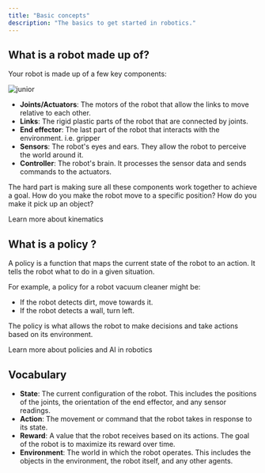 ```yaml
---
title: "Basic concepts"
description: "The basics to get started in robotics."
---
```


## What is a robot made up of?

Your robot is made up of a few key components:

![junior](/images/junior.jpg)

- **Joints/Actuators**: The motors of the robot that allow the links to move relative to each other.
- **Links**: The rigid plastic parts of the robot that are connected by joints.
- **End effector**: The last part of the robot that interacts with the environment. i.e. gripper
- **Sensors**: The robot's eyes and ears. They allow the robot to perceive the world around it.
- **Controller**: The robot's brain. It processes the sensor data and sends commands to the actuators.

The hard part is making sure all these components work together to achieve a goal.
How do you make the robot move to a specific position? How do you make it pick up an object?

<Card icon="graduation-cap" title="Learn more" href="/learn/kinematics">
Learn more about kinematics
</Card>

## What is a policy ?

A policy is a function that maps the current state of the robot to an action. It tells the robot what to do in a given situation.

For example, a policy for a robot vacuum cleaner might be:
- If the robot detects dirt, move towards it.
- If the robot detects a wall, turn left.

The policy is what allows the robot to make decisions and take actions based on its environment.

<Card icon="graduation-cap" title="Learn more" href="/learn/policies">
Learn more about policies and AI in robotics
</Card>

## Vocabulary

- **State**: The current configuration of the robot. This includes the positions of the joints, the orientation of the end effector, and any sensor readings.
- **Action**: The movement or command that the robot takes in response to its state.
- **Reward**: A value that the robot receives based on its actions. The goal of the robot is to maximize its reward over time.
- **Environment**: The world in which the robot operates. This includes the objects in the environment, the robot itself, and any other agents.